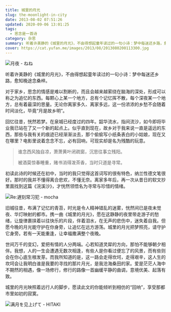 ```yaml
---
title: 城里的月光
slug: the-moonlight-in-city
date: 2013-08-02 07:51:26
updated: 2020-09-06 13:01:25
tags:
  - 思念是一首诗
category: 杂思
summary: 听着许美静的《城里的月光》，不由得想起童年读过的一句小诗：梦中每迷还乡路，愈知晚途念桑梓。
cover: https://cat.yufan.me/images/2013/08/2013080200113300.jpg
---
```


![月夜 - ねね](https://cat.yufan.me/images/2013/08/2013080200132700.jpg)

<MusicPlayer netease={5252268} />

听着许美静的《城里的月光》，不由得想起童年读过的一句小诗：梦中每迷还乡路，愈知晚途念桑梓。

对于家乡，思念的情感是难以割断的，而且会越来越萦绕在脑海的深处，形成可以称之为追忆的东西。每颗心上某一个地方，总有个记忆挥不散，每个深夜某一个地方，总有着最深的思量。无论你离家多久、离家多远，这一份浓浓的乡愁不会随着时间淡化，毕竟“月是故乡明”。

回忆往昔，恍然若梦。在泉城已经度过的四年。韶华流水，指间流沙，如今即将毕业我已站在了又一个新的起点上。似乎直到现在，故乡对于我来说一直是遥远的东西，那些与我有关的痕迹已经渐渐淡去，那个偷偷写小纸条表白的小姑娘，现在又在哪里？电影里说着念念不忘，必有回响，可现实却是名为残酷的玩意。

> 谁念西风独自凉，萧萧黄叶闭疏窗，沉思往事立残阳。
>
> 被酒莫惊春睡重，赌书消得泼茶香，当时只道是寻常。

初读此诗的时候还在初中，当时的我只觉得这首词写的很有特色，纳兰性德文笔很好。那时的我并不懂得离合悲欢，不懂无奈。离家多年后，再一次从昔日的软文抄里面找到这篇《浣溪沙》，才恍然领悟名为寻常与珍惜的情绪。

![Re:遅刻常习犯 - mocha](https://cat.yufan.me/images/2013/08/2013080200191900.jpg)

旧城往昔，布满了记忆的青苔，时光是令人精神错乱的迷雾，恍然间已是夜未觉夜、华灯映射的都市。携一曲《城里的月光》，愿在这静静的夜里带走游子的愁绪，让旋律裹挟着以往快乐的片段，伴着泪水，在无声的悲伤中，迷失着自我。但愿今晚的月光能守护在你身旁，让追忆在远方游荡。城里的月光把梦照亮，请守护它身旁。若有一天能重逢，让幸福撒满整个夜晚。

世间万千的变幻，爱把有情的人分两端。心若知道灵犀的方向，那怕不能够朝夕相伴。我想，人的一生会遭遇无数次相逢，有些人是你看过便忘了的风景，而有些则会在你心底生根发芽。而我所知道的是，这一路会走得坎坷，走得艰辛，这人生的坎坷会让我明白谁是我要的寻找的那片月光，是我沧海桑田的家。爱是茫茫人海中不期然的相遇，像一场修行，修行的路像一首幽缓平静的曲调，意境优美、起落有致。

城里的月光映照着远行人的脚步，愿读此文的你能倾听到相仿的“回响”，享受那都市里如初的寂寞。

![满月を见上げて - HITAKI](https://cat.yufan.me/images/2013/08/2013080200173500.jpg)
